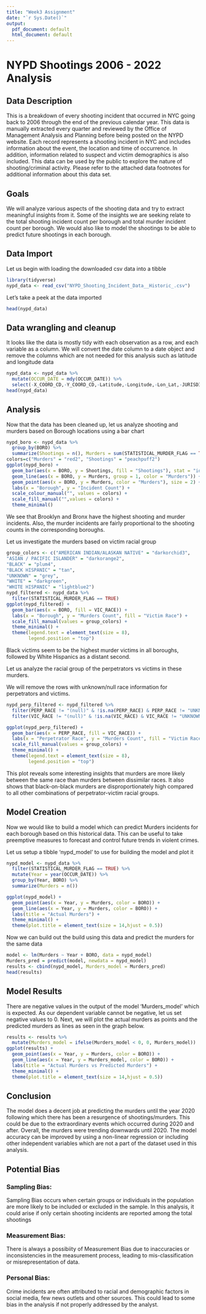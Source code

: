 ```yaml
---
title: "Week3 Assignment"
date: "`r Sys.Date()`"
output:
  pdf_document: default
  html_document: default
---
```


# NYPD Shootings 2006 - 2022 Analysis


## Data Description
This is a breakdown of every shooting incident that occurred in NYC going back to 2006 through the end of the previous calendar year. This data is manually extracted every quarter and reviewed by the Office of Management Analysis and Planning before being posted on the NYPD website. Each record represents a shooting incident in NYC and includes information about the event, the location and time of occurrence. In addition, information related to suspect and victim demographics is also included. This data can be used by the public to explore the nature of shooting/criminal activity. Please refer to the attached data footnotes for additional information about this data set.

## Goals
We will analyze various aspects of the shooting data and try to extract meaningful insights from it. Some of the insights we are seeking relate to the total shooting incident count per borough and total murder incident count per borough. We would also like to model the shootings to be able to predict future shootings in each borough.

## Data Import
Let us begin with loading the downloaded csv data into a tibble

```r
library(tidyverse)
nypd_data <- read_csv("NYPD_Shooting_Incident_Data__Historic_.csv")
```

Let's take a peek at the data imported 

```r
head(nypd_data)
```
## Data wrangling and cleanup
It looks like the data is mostly tidy with each observation as a row, and each variable as a column. We will convert the date column to a date object and remove the columns which are not needed for this analysis such as latitude and longitude data

```r
nypd_data <- nypd_data %>%
  mutate(OCCUR_DATE = mdy(OCCUR_DATE)) %>%
  select(-X_COORD_CD,-Y_COORD_CD,-Latitude,-Longitude,-Lon_Lat,-JURISDICTION_CODE,-PRECINCT)
head(nypd_data)
```
## Analysis
Now that the data has been cleaned up, let us analyze shooting and murders based on Borough locations using a bar chart

```r
nypd_boro <- nypd_data %>%
  group_by(BORO) %>%
  summarize(Shootings = n(), Murders = sum(STATISTICAL_MURDER_FLAG == TRUE))
colors=c("Murders" = "red2", "Shootings" = "peachpuff2")
ggplot(nypd_boro) +
  geom_bar(aes(x = BORO, y = Shootings, fill = "Shootings"), stat = "identity") +
  geom_line(aes(x = BORO, y = Murders, group = 1, color = "Murders")) +
  geom_point(aes(x = BORO, y = Murders, color = "Murders"), size = 2) +
  labs(x = "Borough", y = "Incident Count") +
  scale_colour_manual("", values = colors) +
  scale_fill_manual("",values = colors) +
  theme_minimal()
```

We see that Brooklyn and Bronx have the highest shooting and murder incidents. Also, the murder incidents are fairly proportional to the shooting counts in the corresponding boroughs.

Let us investigate the murders based on victim racial group


```r
group_colors <- c("AMERICAN INDIAN/ALASKAN NATIVE" = "darkorchid3",
"ASIAN / PACIFIC ISLANDER" = "darkorange2",
"BLACK" = "plum4",
"BLACK HISPANIC" = "tan",
"UNKNOWN" = "grey",
"WHITE" = "darkgreen",
"WHITE HISPANIC" = "lightblue2")
nypd_filtered <- nypd_data %>%
  filter(STATISTICAL_MURDER_FLAG == TRUE)
ggplot(nypd_filtered) +
  geom_bar(aes(x = BORO, fill = VIC_RACE)) +
  labs(x = "Borough", y = "Murders Count", fill = "Victim Race") +
  scale_fill_manual(values = group_colors) +
  theme_minimal() + 
  theme(legend.text = element_text(size = 8),
        legend.position = "top")
```

Black victims seem to be the highest murder victims in all boroughs, followed by White Hispanics as a distant second.

Let us analyze the racial group of the perpetrators vs victims in these murders. 

We will remove the rows with unknown/null race information for perpetrators and victims. 

```r
nypd_perp_filtered <- nypd_filtered %>%
  filter(PERP_RACE != "(null)" & !is.na(PERP_RACE) & PERP_RACE != "UNKNOWN") %>%
  filter(VIC_RACE != "(null)" & !is.na(VIC_RACE) & VIC_RACE != "UNKNOWN")

ggplot(nypd_perp_filtered) +
  geom_bar(aes(x = PERP_RACE, fill = VIC_RACE)) +
  labs(x = "Perpetrator Race", y = "Murders Count", fill = "Victim Race") +
  scale_fill_manual(values = group_colors) +
  theme_minimal() + 
  theme(legend.text = element_text(size = 8),
        legend.position = "top")

```

This plot reveals some interesting insights that murders are more likely between the same race than murders between dissimilar races. It also shows that black-on-black murders are disproportionately high compared to all other combinations of perpetrator-victim racial groups.

## Model Creation
Now we would like to build a model which can predict Murders incidents for each borough based on this historical data. This can be useful to take preemptive measures to forecast and control future trends in violent crimes.

Let us setup a tibble 'nypd_model' to use for building the model and plot it

```r

nypd_model <- nypd_data %>%
  filter(STATISTICAL_MURDER_FLAG == TRUE) %>%
  mutate(Year = year(OCCUR_DATE)) %>%
  group_by(Year, BORO) %>%
  summarize(Murders = n())

ggplot(nypd_model) +
  geom_point(aes(x = Year, y = Murders, color = BORO)) +
  geom_line(aes(x = Year, y = Murders, color = BORO)) +
  labs(title = "Actual Murders") +
  theme_minimal() + 
  theme(plot.title = element_text(size = 14,hjust = 0.5))
```


Now we can build out the build using this data and predict the murders for the same data

```r

model <- lm(Murders ~ Year + BORO, data = nypd_model)
Murders_pred = predict(model, newdata = nypd_model)
results <- cbind(nypd_model, Murders_model = Murders_pred)
head(results)
```

## Model Results

There are negative values in the output of the model 'Murders_model' which is expected. As our dependent variable cannot be negative, let us set negative values to 0. Next, we will plot the actual murders as points and the predicted murders as lines as seen in the graph below.

```r
results <- results %>%
  mutate(Murders_model = ifelse(Murders_model < 0, 0, Murders_model))
ggplot(results) +
  geom_point(aes(x = Year, y = Murders, color = BORO)) +
  geom_line(aes(x = Year, y = Murders_model, color = BORO)) +
  labs(title = "Actual Murders vs Predicted Murders") +
  theme_minimal() + 
  theme(plot.title = element_text(size = 14,hjust = 0.5))
```

## Conclusion
The model does a decent job at predicting the murders until the year 2020 following which there has been a resurgence of shootings/murders. This could be due to the extraordinary events which occurred during 2020 and after. Overall, the murders were trending downwards until 2020. The model accuracy can be improved by using a non-linear regression or including other independent variables which are not a part of the dataset used in this analysis.

## Potential Bias

### Sampling Bias:
Sampling Bias occurs when certain groups or individuals in the population are more likely to be included or excluded in the sample. In this analysis, it could arise if only certain shooting incidents are reported among the total shootings

### Measurement Bias:
There is always a possibiity of Measurement Bias due to inaccuracies or inconsistencies in the measurement process, leading to mis-classification or misrepresentation of data.

### Personal Bias:
Crime incidents are often attributed to racial and demographic factors in social media, few news outlets and other sources. This could lead to some bias in the analysis if not properly addressed by the analyst.  


